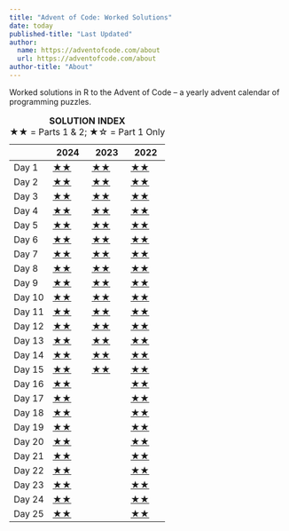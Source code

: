 ```yaml
---
title: "Advent of Code: Worked Solutions"
date: today
published-title: "Last Updated"
author: 
  name: https://adventofcode.com/about
  url: https://adventofcode.com/about
author-title: "About"
---
```


Worked solutions in R to the Advent of Code – a yearly advent calendar of programming puzzles.

|   | 2024 | 2023 | 2022 |
|------------------|------------------|------------------|------------------|
| Day 1 | [★★](/2024/R/day01.html) | [★★](/2023/R/day01.html) | [★★](/2022/R/day01.html) |
| Day 2 | [★★](/2024/R/day02.html) | [★★](/2023/R/day02.html) | [★★](/2022/R/day02.html) |
| Day 3 | [★★](/2024/R/day03.html) | [★★](/2023/R/day03.html) | [★★](/2022/R/day03.html) |
| Day 4 | [★★](/2024/R/day04.html) | [★★](/2023/R/day04.html) | [★★](/2022/R/day04.html) |
| Day 5 | [★★](/2024/R/day05.html) | [★★](/2023/R/day05.html) | [★★](/2022/R/day05.html) |
| Day 6 | [★★](/2024/R/day06.html) | [★★](/2023/R/day06.html) | [★★](/2022/R/day06.html) |
| Day 7 | [★★](/2024/R/day07.html) | [★★](/2023/R/day07.html) | [★★](/2022/R/day07.html) |
| Day 8 | [★★](/2024/R/day08.html) | [★★](/2023/R/day08.html) | [★★](/2022/R/day08.html) |
| Day 9 | [★★](/2024/R/day09.html) | [★★](/2023/R/day09.html) | [★★](/2022/R/day09.html) |
| Day 10 | [★★](/2024/R/day10.html) | [★★](/2023/R/day10.html) | [★★](/2022/R/day10.html) |
| Day 11 | [★★](/2024/R/day11.html) | [★★](/2023/R/day11.html) | [★★](/2022/R/day11.html) |
| Day 12 | [★★](/2024/R/day12.html) | [★★](/2023/R/day12.html) | [★★](/2022/R/day12.html) |
| Day 13 | [★★](/2024/R/day13.html) | [★★](/2023/R/day13.html) | [★★](/2022/R/day13.html) |
| Day 14 | [★★](/2024/R/day14.html) | [★★](/2023/R/day14.html) | [★★](/2022/R/day14.html) |
| Day 15 | [★★](/2024/R/day15.html) | [★★](/2023/R/day15.html) | [★★](/2022/R/day15.html) |
| Day 16 | [★★](/2024/R/day16.html) |  | [★★](/2022/R/day16.html) |
| Day 17 | [★★](/2024/R/day17.html) |  | [★★](/2022/R/day17.html) |
| Day 18 | [★★](/2024/R/day18.html) |  | [★★](/2022/R/day18.html) |
| Day 19 | [★★](/2024/R/day19.html) |  | [★★](/2022/R/day19.html) |
| Day 20 | [★★](/2024/R/day20.html) |  | [★★](/2022/R/day20.html) |
| Day 21 | [★★](/2024/R/day21.html) |  | [★★](/2022/R/day21.html) |
| Day 22 | [★★](/2024/R/day22.html) |  | [★★](/2022/R/day22.html) |
| Day 23 | [★★](/2024/R/day23.html) |  | [★★](/2022/R/day23.html) |
| Day 24 | [★★](/2024/R/day24.html) |  | [★★](/2022/R/day24.html) |
| Day 25 | [★★](/2024/R/day25.html) |  | [★★](/2022/R/day25.html) |

: **SOLUTION INDEX**\
★★ = Parts 1 & 2; ★☆ = Part 1 Only
